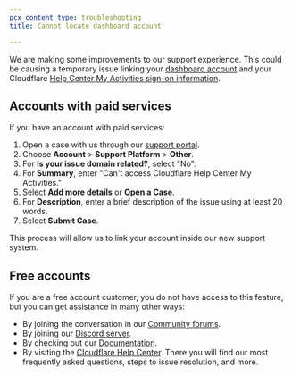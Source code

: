 ```yaml
---
pcx_content_type: troubleshooting
title: Cannot locate dashboard account

---
```


We are making some improvements to our support experience. This could be causing a temporary issue linking your [dashboard account](https://dash.cloudflare.com) and your Cloudflare [Help Center My Activities sign-on information](https://support.cloudflare.com/hc/requests).

## Accounts with paid services

If you have an account with paid services:

1. Open a case with us through our [support portal](https://dash.cloudflare.com/?to=/:account/support).
2. Choose **Account** > **Support Platform** > **Other**.
3. For **Is your issue domain related?**, select "No".
4. For **Summary**, enter "Can't access Cloudflare Help Center My Activities."
5. Select **Add more details** or **Open a Case**.
6. For **Description**, enter a brief description of the issue using at least 20 words.
7. Select **Submit Case**.

This process will allow us to link your account inside our new support system.

## Free accounts

If you are a free account customer, you do not have access to this feature, but you can get assistance in many other ways:

* By joining the conversation in our [Community forums](https://community.cloudflare.com/).
* By joining our [Discord server](https://discord.cloudflare.com/).
* By checking out our [Documentation](/).
* By visiting the [Cloudflare Help Center](https://support.cloudflare.com/). There you will find our most frequently asked questions, steps to issue resolution, and more.
